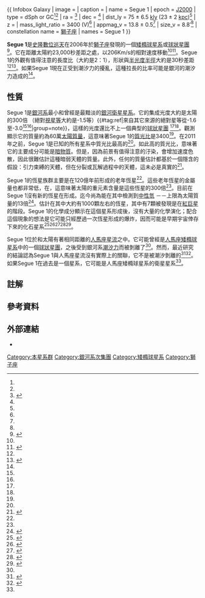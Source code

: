 {{ Infobox Galaxy
| image =
| caption = 
| name = Segue 1
| epoch = [[曆元#儒略年和J2000|J2000]]
| type = dSph or GC<ref   name="simbad"/><ref name=Belokurov2007/>
| ra = {{RA|10|07|04}}<ref  name="simbad">{{cite web
|title=SIMBAD Astronomical Database
|work=Results for NAME SEGUE 1
|url=http://simbad.u-strasbg.fr/simbad/sim-basic?Ident=segue1&submit=SIMBAD+search
|accessdate=2010-03-13
|archive-date=2017-10-19
|archive-url=https://web.archive.org/web/20171019221552/http://simbad.u-strasbg.fr/simbad/sim-basic?Ident=segue1&submit=SIMBAD+search
|dead-url=no
}}</ref>
| dec = {{DEC|16|04|55}}<ref name="simbad"/>
| dist_ly = 75 ± 6.5 [[光年|kly]] (23 ± 2 [[秒差距|kpc]])<ref name=Belokurov2007/>
| z = 
| mass_light_ratio = 3400 (V)<ref name=Simon2011/>
| appmag_v = 13.8 ± 0.5<ref name=Belokurov2007/>
| size_v = 8.8′<ref name=Martin2008/>
| constellation name = [[獅子座|獅子座]]
| names = Segue 1
}}

'''Segue 1'''是[[史隆數位巡天|史隆數位巡天]]在2006年於[[獅子座|獅子座]]發現的一個[[矮橢球星系|矮橢球星系]]或[[球狀星團|球狀星團]] <ref name=Belokurov2007>{{Cite journal | last1 = Belokurov | first1 = V. | last2 = Zucker | first2 = D. B. | last3 = Evans | first3 = N. W. | last4 = Kleyna | first4 = J. T. | last5 = Koposov | first5 = S. | last6 = Hodgkin | first6 = S. T. | last7 = Irwin | first7 = M. J. | last8 = Gilmore | first8 = G. |authorlink8 = Gerard F. Gilmore| last9 = Wilkinson | first9 = M. I. | last10 = Fellhauer | doi = 10.1086/509718 | first10 = M. | last11 = Bramich | first11 = D. M. | last12 = Hewett | first12 = P. C. | last13 = Vidrih | first13 = S. | last14 = De Jong | first14 = J. T. A. | last15 = Smith | first15 = J. A. | last16 = Rix | first16 = H. ‐W. | last17 = Bell | first17 = E. F. | last18 = Wyse | first18 = R. F. G. | last19 = Newberg | first19 = H. J. | last20 = Mayeur | first20 = P. A. | last21 = Yanny | first21 = B. | last22 = Rockosi | first22 = C. M. | last23 = Gnedin | first23 = O. Y. | last24 = Schneider | first24 = D. P. | last25 = Beers | first25 = T. C. | last26 = Barentine | first26 = J. C. | last27 = Brewington | first27 = H. | last28 = Brinkmann | first28 = J. | last29 = Harvanek | first29 = M. | last30 = Kleinman | first30 = S. J. | title = Cats and Dogs, Hair and a Hero: A Quintet of New Milky Way Companions | journal = The Astrophysical Journal | volume = 654 | issue = 2 | pages = 897 | year = 2007 | pmid =  | pmc = |arxiv = astro-ph/0608448 |bibcode = 2007ApJ...654..897B  }}</ref>。它在距離太陽約23,000秒差距之處，以206Km/s的相對速度移動<ref  name=Belokurov2007/><ref name=Geha2009>{{cite journal | title = The Least-Luminous Galaxy: Spectroscopy  of the Milky Way Satellite Segue 1 | author = Geha, Marla | author2 = Willman, Beth | author3 = Simon, Joshua D. | author4 = Strigari, Louis  E. | author5 = Kirby, Evan N. | author6 = Law, David R. | author7 = Strader, Jay | journal = [[The_Astrophysical_Journal|The Astrophysical Journal]] | volume = 692 | issue = 2 | pages = 1464–1475 |  date =2009 | doi = 10.1088/0004-637X/692/2/1464 | bibcode = 2009ApJ...692.1464G|arxiv=0809.2781 }}</ref>。Segue 1的外觀有值得注意的長度比（大約是2：1），形狀與[[有效半徑|半光度半徑]]大約是30秒差距<ref name=Belokurov2007/><ref name=Martin2008>{{Cite journal | last1 = Martin | first1 = N. F. | last2 = De Jong | first2 = J. T. A. | last3 = Rix | first3 = H. W. | doi = 10.1086/590336 | title = A Comprehensive Maximum Likelihood Analysis of the Structural Properties of Faint Milky Way Satellites | journal = The Astrophysical Journal | volume = 684 | issue = 2 | pages = 1075 | year = 2008 | pmid =  | pmc =| ref =CITEREFMartinDe_JongRix2008|arxiv = 0805.2945 |bibcode = 2008ApJ...684.1075M }}</ref>。如果Segue 1現在正受到潮汐力的擾亂，這種拉長的比率可能是銀河的潮汐力造成的<ref name=Niederste-Ostholt2009/>。

== 性質 ==
Segue 1是[[銀河系|銀河系]]最小和曾經是最黯淡的[[衛星星系|銀河衛星星系]]。它的集成光度大約是太陽的300倍 （絕對[[視星等|視星等]]大約是-1.5等）{{#tag:ref|來自其它來源的絕對星等從-1.6至-3.0<ref name=Belokurov2007/><ref name=Niederste-Ostholt2009/>|group=note}}，這樣的光度還比不上一個典型的[[球狀星團|球狀星團]] <ref name=Belokurov2007/><ref name=Martin2008/>。觀測顯示它的質量約為60萬[[太陽質量|太陽質量]]，這意味著Segue 1的[[質光比|質光比]]是3400<ref name=Simon2011/>。在2011年之前，Segue 1是已知的所有星系中質光比最高的<ref name=Simon2011/>。如此高的質光比，意味著它的主要成分可能是[[暗物質|暗物質]]。但是，因為前景有值得注意的汙染，會增加速度色散，因此很難估計這種暗弱天體的質量。此外，任何的質量估計都基於一個隱含的假設：引力束縛的天體，但在分裂或瓦解過程中的天體，這未必是真實的<ref name=Niederste-Ostholt2009>{{cite journal|last=Niederste-Ostholt|first=M.|title=The Origin of Segue 1|date=2009|journal=[[Monthly_Notices_of_the_Royal_Astronomical_Society|Monthly Notices of the Royal Astronomical Society]]|volume=398|issue=4|pages=1771–1781|doi=10.1111/j.1365-2966.2009.15287.x |bibcode=2009MNRAS.398.1771N|arxiv=0906.3669|author2=Belokurov, V.|last3=Evans|first3=N. W.|display-authors=2|last4=Gilmore|first4=G.|last5=Wyse|first5=R. F. G.|last6=Norris|first6=J.E.}}</ref>。

Segue 1的恆星族群主要是在120億年前形成的老年恆星<ref  name=Niederste-Ostholt2009/>。這些老年恆星的金屬量也都非常低，在{{nowrap|<nowiki>[Fe/H]</nowiki> ≈ −2.5 ± 0.8}}，這意味著太陽的重元素含量是這些恆星的300倍<ref name=Simon2011/>。目前在Segue 1沒有新的恆星在形成。迄今尚為能在其中檢測到[[21公分線|中性氫]] －－上限為太陽質量的13倍<ref name=Grcevich2009>{{Cite journal | last1 = Grcevich | first1 = J. | last2 = Putman | first2 = M. E. | doi = 10.1088/0004-637X/696/1/385 | title = H I in Local Group Dwarf Galaxies and Stripping by the Galactic Halo | journal = The Astrophysical Journal | volume = 696 | pages = 385 | year = 2009 | pmid =  | pmc = |arxiv = 0901.4975 |bibcode = 2009ApJ...696..385G }}</ref>。估計在其中大約有1000顆左右的恆星，其中有7顆被發現是在[[紅巨星|紅巨星]]的階段。Segue 1的化學成分顯示在這個星系形成後，沒有大量的化學演化；配合這個現象的想法是它可能只經歷過一次恆星形成的爆炸，因而可能是早期宇宙倖存下來的化石星系<ref>{{cite news |url= http://www.sciencedaily.com/releases/2014/05/140501132632.htm |title= Nearby galaxy is a 'fossil' from the early universe |publisher= Science Daily |date= 1 May 2014 |accessdate= 2017-01-25 |archive-date= 2018-05-28 |archive-url= https://web.archive.org/web/20180528185351/https://www.sciencedaily.com/releases/2014/05/140501132632.htm |dead-url= no }}</ref><ref>{{Cite web |url=http://news.nationalgeographic.com/news/2014/05/140510-fossil-galaxy-astronomy-science-space-stars/ |title=news.nationalgeographic.com 2014-05-1 Fossil Galaxy |accessdate=2017-01-25 |archive-date=2017-07-12 |archive-url=https://web.archive.org/web/20170712020007/http://news.nationalgeographic.com/news/2014/05/140510-fossil-galaxy-astronomy-science-space-stars/ |dead-url=no }}</ref><ref>{{Cite web |url=http://iopscience.iop.org/0004-637X/786/1/74/article?fromSearchPage=true |title=The Astrophysical Journal 2014-04-16 Segue 1: An Unevolved Fossil Galaxy from the Early Universe |accessdate=2017-01-25 |archive-date=2020-04-04 |archive-url=https://web.archive.org/web/20200404182308/http://iopscience.iop.org/0004-637X/786/1/74/article?fromSearchPage=true |dead-url=no }}</ref><ref>{{Cite web |url=http://arxiv.org/pdf/1403.6116v1.pdf |title=http://arxiv.org/pdf/1403.6116v1.pdf SEGUE 1: AN UNEVOLVED FOSSIL GALAXY FROM THE EARLY UNIVERSE |accessdate=2017-01-25 |archive-date=2017-10-20 |archive-url=https://web.archive.org/web/20171020135239/https://arxiv.org/pdf/1403.6116v1.pdf |dead-url=no }}</ref><ref>{{Cite web |url=http://arxiv.org/abs/1403.6116 |title=Cornell University 2014-03-24 Segue 1: An Unevolved Fossil Galaxy from the Early Universe |accessdate=2017-01-25 |archive-date=2017-02-02 |archive-url=https://web.archive.org/web/20170202234251/https://arxiv.org/abs/1403.6116 |dead-url=no }}</ref>。

Segue 1位於和太陽有著相同距離的[[人馬座星流|人馬座星流]]之中。它可能曾經是[[人馬座矮橢球星系|人馬座矮橢球星系]]中的一個[[球狀星團|球狀星團]]，之後受到銀河系[[潮汐力|潮汐力]]而被剝離了<ref name=Niederste-Ostholt2009/>。然而，最近研究的結論認為Segue 1與人馬座星流沒有實際上的關聯，它不是被潮汐剝離的<ref name=Simon2011>{{Cite journal | last1 = Simon | first1 = J. D. | last2 = Geha | first2 = M. | last3 = Minor | first3 = Q. E. | last4 = Martinez | first4 = G. D. | last5 = Kirby | first5 = E. N. | last6 = Bullock | first6 = J. S. | last7 = Kaplinghat | first7 = M. | last8 = Strigari | first8 = L. E. | last9 = Willman | first9 = B. | last10 = Choi | first10 = P. I. | last11 = Tollerud | first11 = E. J. | last12 = Wolf | first12 = J. | title = A Complete Spectroscopic Survey of the Milky Way Satellite Segue 1: The Darkest Galaxy | doi = 10.1088/0004-637X/733/1/46 | journal = The Astrophysical Journal | volume = 733 | pages = 46 | year = 2011 | pmid =  | pmc = |arxiv = 1007.4198 |bibcode = 2011ApJ...733...46S }}</ref><ref>{{Cite journal | last1 = Martinez | first1 = G. D. | last2 = Minor | first2 = Q. E. | last3 = Bullock | first3 = J. | last4 = Kaplinghat | first4 = M. | last5 = Simon | first5 = J. D. | last6 = Geha | first6 = M. | doi = 10.1088/0004-637X/738/1/55 | title = A Complete Spectroscopic Survey of the Milky Way Satellite Segue 1: Dark Matter Content, Stellar Membership, and Binary Properties from a Bayesian Analysis | journal = The Astrophysical Journal | volume = 738 | pages = 55 | year = 2011 | pmid =  | pmc = |arxiv = 1008.4585 |bibcode = 2011ApJ...738...55M }}</ref>。如果Segue 1在過去是一個星系，它可能是人馬座矮橢球星系的衛星星系<ref name=Geha2009/>。

== 註解 ==
{{reflist|group=note}}

== 參考資料 ==
{{Reflist|30em}}

== 外部連結 ==
*{{cite web|url=http://keckobservatory.org/news/found_heart_of_darkness/|title=Found:Heart of Darkness|publisher=W.M. Keck Observatory|accessdate=4 November 2011|archive-url=https://web.archive.org/web/20160310151756/http://keckobservatory.org/news/found_heart_of_darkness|archive-date=2016-03-10|dead-url=yes}}

{{銀河}}

[[Category:本星系群|Category:本星系群]]
[[Category:銀河系次集團|Category:銀河系次集團]]
[[Category:矮橢球星系|Category:矮橢球星系]]
[[Category:獅子座|Category:獅子座]]